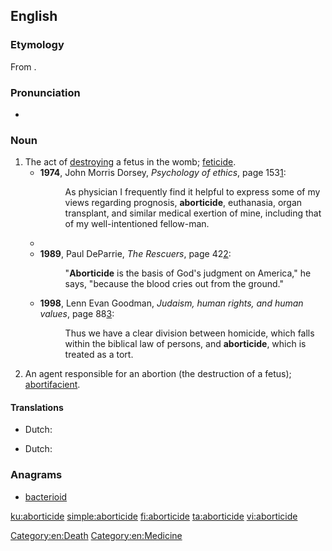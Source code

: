 ==English==

===Etymology===
From {{suffix|abortion|cide|t2=killing|lang=en}}.

===Pronunciation===
* {{a|US}} {{IPA|/əˈbɔɹ.tɪˌsaɪd/|/əˈbɔɹ.təˌsaɪd/|lang=en}}

===Noun===
{{en-noun}}

# The act of [[destroying]] a fetus in the womb; [[feticide]].
#* '''1974''', John Morris Dorsey, ''Psychology of ethics'', page 153[http://books.google.com/books?id=ADKFh824Vk8C&pg=PA153&dq=aborticide]:
#*: As physician I frequently find it helpful to express some of my views regarding prognosis, '''aborticide''', euthanasia, organ transplant, and similar medical exertion of mine, including that of my well-intentioned fellow-man.
#* {{quote-book|title=Polyandry in Ancient India|page=78|author=Sarva Daman Singh|year=1988|passage="From today onwards", he legislated, "a woman's infidelity to her husband shall be a sin tantamount to '''aborticide''', an evil that will engender misery.}}
#* '''1989''', Paul DeParrie, ''The Rescuers'', page 42[http://books.google.com/books?id=yds0NjLEqlcC&q=aborticide]:
#*: "'''Aborticide''' is the basis of God's judgment on America," he says, "because the blood cries out from the ground."
#* '''1998''', Lenn Evan Goodman, ''Judaism, human rights, and human values'', page 88[http://books.google.com/books?id=7hM9j0r0oe8C&pg=PA88&dq=aborticide]:
#*: Thus we have a clear division between homicide, which falls within the biblical law of persons, and '''aborticide''', which is treated as a tort.
# An agent responsible for an abortion (the destruction of a fetus); [[abortifacient]].

====Translations====
{{trans-top|feticide}}
* Dutch: {{t+|nl|vruchtafdrijving|m}}
{{trans-bottom}}

{{trans-top|abortifacient}}
* Dutch: {{t+|nl|abortivum|n}}
{{trans-bottom}}

===Anagrams===
* [[bacterioid#English|bacterioid]]

[[Category:en:Death]]
[[Category:en:Medicine]]

[[ku:aborticide]]
[[simple:aborticide]]
[[fi:aborticide]]
[[ta:aborticide]]
[[vi:aborticide]]